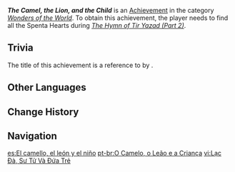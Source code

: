 {{Achievement Infobox
|id           = 81325
|order id     = 1312
|category     = Wonders of the World
|description  = Obtain all Spenta Hearts from the tarnished Defiled Chambers.
|requirements = Earned during [[The Hymn of Tir Yazad (Part 2)]]
|primogems    = 5
|type         = Quest
|quest        = Khvarena of Good and Evil
|hidden       = 1
}}
'''''The Camel, the Lion, and the Child''''' is an [[Achievement]] in the category ''[[Wonders of the World]]''. To obtain this achievement, the player needs to find all the Spenta Hearts during ''[[The Hymn of Tir Yazad (Part 2)]]''.

==Trivia==
The title of this achievement is a reference to ''{{w|Thus Spoke Zarathustra}}'' by {{w|Friedrich Nietzsche}}.

==Other Languages==
{{Other Languages
|en       = The Camel, the Lion, and the Child
|zhs      = 骆驼、狮子和孩子
|zhs_rm   = Luòtuo, Shīzi hé Háizi
|zht      = 駱駝、獅子和孩子
|zht_rm   = Luòtuo, Shīzi hé Háizi
|zh_tl    = The Camel, the Lion, and the Child
|ja       = 駱駝、獅子、幼子
|ja_rm    = Rakuda, Shishi, Osanago
|ja_tl    = The Camel, the Lion, the Child
|ko       = 낙타, 사자, 어린아이
|ko_rm    = 
|ko_tl    = 
|es       = El camello, el león y el niño
|es_tl    = The Camel, the Lion, and the Child
|fr       = Chameau, lion, puis enfant
|fr_tl    = Camel, Lion, and Then Child
|ru       = Верблюд, лев, ребёнок
|ru_tl    = The Camel, the Lion, and the Child
|th       = อูฐ สิงโต และเด็กน้อย
|th_rm    = 
|th_tl    = 
|vi       = Lạc Đà, Sư Tử Và Đứa Trẻ
|vi_tl    = 
|de       = Kamel, Löwe und Kind
|de_tl    = Camel, Lion and Child
|id       = Si Unta, si Singa, dan si Anak
|id_tl    = The Camel, the Lion, and the Child
|pt       = O Camelo, o Leão e a Criança
|pt_tl    = 
|tr       = Deve, Aslan ve Çocuk
|tr_tl    = Camel, Lion and Child
|it       = Il cammello, il leone e il bambino
|it_tl    = 
}}

==Change History==
{{Change History|3.6}}
<!--
==References==
{{Reflist}}
-->
==Navigation==
{{Achievement Navbox}}

[[es:El camello, el león y el niño]]
[[pt-br:O Camelo, o Leão e a Criança]]
[[vi:Lạc Đà, Sư Tử Và Đứa Trẻ]]